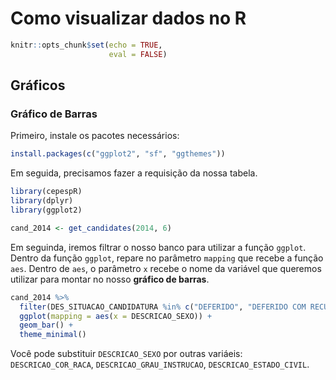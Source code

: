 # Como visualizar dados no R

```r
knitr::opts_chunk$set(echo = TRUE,
                      eval = FALSE)
```

## Gráficos

### Gráfico de Barras

Primeiro, instale os pacotes necessários:

```r
install.packages(c("ggplot2", "sf", "ggthemes"))
```

Em seguida, precisamos fazer a requisição da nossa tabela.

```r
library(cepespR)
library(dplyr)
library(ggplot2)

cand_2014 <- get_candidates(2014, 6)
```

Em seguinda, iremos filtrar o nosso banco para utilizar a função `ggplot`. Dentro da função `ggplot`, repare no parâmetro `mapping` que recebe a função `aes`. Dentro de `aes`, o parâmetro `x` recebe o nome da variável que queremos utilizar para montar no nosso __gráfico de barras__.

```r
cand_2014 %>% 
  filter(DES_SITUACAO_CANDIDATURA %in% c("DEFERIDO", "DEFERIDO COM RECURSO")) %>% 
  ggplot(mapping = aes(x = DESCRICAO_SEXO)) +
  geom_bar() +
  theme_minimal()
```

Você pode substituir `DESCRICAO_SEXO` por outras variáeis: `DESCRICAO_COR_RACA`, `DESCRICAO_GRAU_INSTRUCAO`, `DESCRICAO_ESTADO_CIVIL`.
